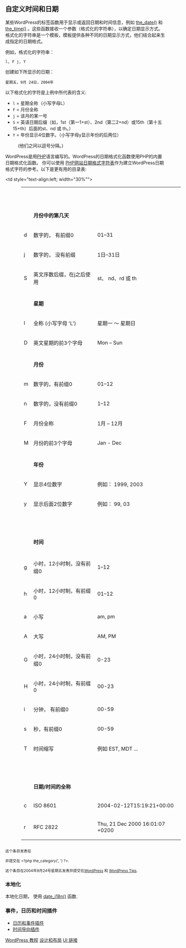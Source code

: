 {{Languages|
{{en|Formatting Date and Time}}
{{ja|Formatting Date and Time}}
{{ru|Форматирование даты и времени}}
{{zh-cn|自定义时间和日期格式}}
{{zh-tw|自訂時間和日期}}
}}
==自定义时间和日期==

某些WordPress的标签函数用于显示或返回日期和时间信息，例如 [[Template Tags/the date|the_date()]] 和 [[Template Tags/the time|the_time()]] 。这些函数接收一个参数（格式化的字符串），以确定日期显示方式。 格式化的字符串是一个模板，模板提供各种不同的日期显示方式，他们结合起来生成指定的日期格式。

例如，格式化的字符串：

 l, F j, Y

创建如下所显示的日期：

 星期五，9月 24日，2004年

以下格式化的字符是上例中所代表的含义: 

* <code>l</code> = 星期全称（小写字母L）
* <code>F</code> = 月份全称
* <code>j</code> = 该月的某一号
* <code>S</code> = 英语日期后缀（如，1st（第一1+st）、2nd（第二2+nd）或15th（第十五15+th）后面的st、nd 或 th。）
* <code>Y</code> = 年份显示4位数字。（小写字母y显示年份的后两位）
: (他们之间以逗号分隔。)

WordPress是用[[Glossary#PHP|PHP]]语言编写的。WordPress的日期格式化函数使用PHP的内置日期格式化函数。 你可以使用 [http://php.net/date PHP网站日期格式字符表]作为建立WordPress日期格式字符的参考。以下是更有用的目录表:

<table width="80%" border="0" cellspacing="0" cellpadding="0"  style="margin-left:10%; margin-bottom:5%; font-size: normal" bgcolor="transparent">
<tr>
<td  width="5%">&nbsp;</td>
<td  width="40%">&nbsp;</td>
<td style="text-align:left; width="30%"">&nbsp;</td>
</tr>
<tr>
<td ></td>
<td style="width:0"><strong>月份中的第几天</strong></td>
<td style="width:0"></td>
</tr>
<tr><td > d</td>
<td >数字的， 有前缀0 </td>
<td >01&ndash;31</td>
</tr>
<tr><td > j</td>
<td >数字的， 没有前缀</td>
<td >1日&ndash;31日</td>
</tr>
<tr><td >S </td>
<td >英文序数后缀，在j之后使用</td>
<td >st、 nd、rd 或 th</td>
</tr>
<tr>
<td ></td>
<td ></td>
<td ></td></tr>
<tr>
<td ></td>
<td ><strong>星期</strong></td>
<td ></td></tr>
<tr><td >l </td>
<td >全称&nbsp;(小写字母 'L')</td>
<td >星期一 ～ 星期日</td>
</tr>
<tr><td >D </td>
<td >英文星期的前3个字母</td>
<td >Mon &ndash; Sun</td></tr>
<tr>
<td ></td>
<td ></td>
<td ></td>
</tr>
<tr>
<td ></td>
<td ><strong>月份</strong></td>
<td ></td></tr>
<tr><td >m </td>
<td >数字的，有前缀0 </td>
<td >01&ndash;12</td></tr>
<tr><td >n </td>
<td >数字的，没有前缀0 </td>
<td >1&ndash;12</td></tr>
<tr><td >F </td>
<td >月份全称</td>
<td >1月 &ndash; 12月 </td>
</tr>
<tr><td >M </td>
<td >月份的前3个字母</td>
<td >Jan - Dec</td></tr>
<tr>
<td ></td>
<td ></td>
<td ></td></tr>
<tr>
<td ></td>
<td ><strong>年份</strong></td>
<td ></td></tr>
<tr>
<td >Y </td>
<td >显示4位数字</td>
<td >例如： 1999, 2003</td>
</tr>
<tr><td >y </td>
<td >显示后面2位数字</td>
<td >例如： 99, 03</td>
</tr>
<tr>
<td >&nbsp;</td>
<td ></td>
<td ></td>
</tr>
<tr>
<td ></td>
<td ><strong>时间</strong></td>
<td ></td></tr>
<tr>
<td ></td>
<td ></td>
<td ></td>
</tr>
<tr>
<td >g </td>
<td >小时，12小时制，没有前缀0 </td>
<td >1&ndash;12</td>
</tr>
<tr>
<td >h </td>
<td >小时，12小时制，有前缀0  </td>
<td >01&ndash;12</td>
</tr>
<tr>
<td >a </td>
<td >小写</td>
<td >am, pm</td>
</tr>
<tr>
<td >A </td>
<td >大写</td>
<td >AM, PM</td></tr>
<tr><td >G </td>
<td >小时，24小时制，没有前缀0</td>
<td >0-23</td></tr>
<tr><td >H </td>
<td >小时，24小时制，有前缀0</td>
<td >00-23</td></tr>
<tr><td >i </td>
<td >分钟， 有前缀0 </td>
<td >00-59</td></tr>
<tr><td >s </td>
<td >秒，有前缀0 </td>
<td >00-59</td></tr>
<tr><td >T </td>
<td >时间缩写 </td>
<td >例如 EST, MDT ...</td></tr>
<tr>
<td >&nbsp;</td>
<td ></td>
<td ></td>
</tr>
<tr>
<td ></td>
<td ><strong>日期/时间的全称</strong></td>
<td ></td>
</tr>
<tr>
<td >c </td>
<td >ISO 8601</td>
<td>2004-02-12T15:19:21+00:00</td>
</tr>
<tr>
<td >r </td>
<td >RFC 2822</td>
<td >Thu, 21 Dec 2000 16:01:07 +0200</td>
</tr>
</table>


<p class="postmetadata alt"><small>这个条目发表在 <?php the_time('l, F jS, Y') ?> 并提交在
<?php the_category(', ') ?>.</small></p>

<p class="postmetadata alt"><small>这个条目在2004年9月24号星期五发表并提交在<u>WordPress</u> 和 <u>WordPress Tips</u>.</small></p>

===本地化===

本地化日期， 使用 [[Function_Reference/date_i18n|date_i18n()]] 函数.

===事件，日历和时间插件===
* [[Plugins/Calendar_Event|日历和事件插件]]
* [[Plugins/Time|时间导向插件]]

[[Category:zh-cn:Design and Layout|WordPress 教程]]
[[Category:zh-cn:Design and Layout|设计和布局]]
[[Category:zh-cn:UI Link|UI 链接]]

{{zh-cn:Copyedit}}